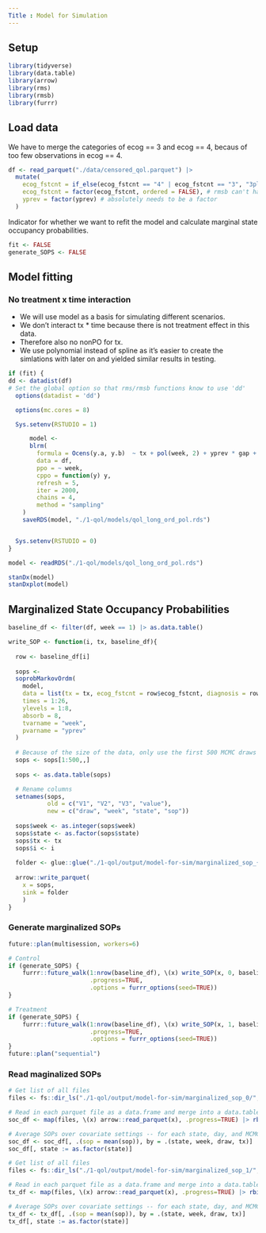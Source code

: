 ```yaml
---
Title : Model for Simulation
---
```


## Setup

```r
library(tidyverse)
library(data.table)
library(arrow)
library(rms)
library(rmsb)
library(furrr)
```

## Load data

We have to merge the categories of ecog == 3 and ecog == 4, becaus of too few observations in ecog == 4.
```r
df <- read_parquet("./data/censored_qol.parquet") |> 
  mutate(
    ecog_fstcnt = if_else(ecog_fstcnt == "4" | ecog_fstcnt == "3", "3plus", ecog_fstcnt), 
    ecog_fstcnt = factor(ecog_fstcnt, ordered = FALSE), # rmsb can't handle ordered factor for predictions later on
    yprev = factor(yprev) # absolutely needs to be a factor
  ) 
```

Indicator for whether we want to refit the model and calculate marginal state occupancy probabilities.
```r
fit <- FALSE
generate_SOPS <- FALSE
```

## Model fitting

### No treatment x time interaction
- We will use model as a basis for simulating different scenarios.
- We don't interact tx * time because there is not treatment effect in this data. 
- Therefore also no nonPO for tx.  
- We use polynomial instead of spline as it's easier to create the simlations with later on and yielded similar results in testing. 

```r
if (fit) {
dd <- datadist(df)
# Set the global option so that rms/rmsb functions know to use 'dd'
  options(datadist = 'dd')

  options(mc.cores = 8)

  Sys.setenv(RSTUDIO = 1)

      model <-
      blrm(
        formula = Ocens(y.a, y.b)  ~ tx + pol(week, 2) + yprev * gap + ecog_fstcnt + diagnosis + pat_age + gender + plan_fstcnt_coded,
        data = df,
        ppo = ~ week,
        cppo = function(y) y,
        refresh = 5,
        iter = 2000,
        chains = 4,
        method = "sampling"
    )
    saveRDS(model, "./1-qol/models/qol_long_ord_pol.rds")


  Sys.setenv(RSTUDIO = 0)
}

model <- readRDS("./1-qol/models/qol_long_ord_pol.rds")

stanDx(model)
stanDxplot(model)
```

## Marginalized State Occupancy Probabilities

```r
baseline_df <- filter(df, week == 1) |> as.data.table()
```

```r
write_SOP <- function(i, tx, baseline_df){
  
  row <- baseline_df[i]
  
  sops <-
  soprobMarkovOrdm(
    model,
    data = list(tx = tx, ecog_fstcnt = row$ecog_fstcnt, diagnosis = row$diagnosis, plan_fstcnt_coded = row$plan_fstcnt_coded, pat_age = row$pat_age, gender = row$gender, yprev=row$yprev, gap = 1),
    times = 1:26,
    ylevels = 1:8,
    absorb = 8,
    tvarname = "week",
    pvarname = "yprev"
  )
  
  # Because of the size of the data, only use the first 500 MCMC draws
  sops <- sops[1:500,,]
  
  sops <- as.data.table(sops)

  # Rename columns
  setnames(sops,
           old = c("V1", "V2", "V3", "value"),
           new = c("draw", "week", "state", "sop"))
  
  sops$week <- as.integer(sops$week)
  sops$state <- as.factor(sops$state)
  sops$tx <- tx
  sops$i <- i
  
  folder <- glue::glue("./1-qol/output/model-for-sim/marginalized_sop_{tx}/msop_{i}.parquet")
  
  arrow::write_parquet(
    x = sops,
    sink = folder
    )
}
```

### Generate marginalized SOPs

```r
future::plan(multisession, workers=6)

# Control
if (generate_SOPS) {
    furrr::future_walk(1:nrow(baseline_df), \(x) write_SOP(x, 0, baseline_df),
                       .progress=TRUE,
                       .options = furrr_options(seed=TRUE))
}
```

```r
# Treatment
if (generate_SOPS) {
    furrr::future_walk(1:nrow(baseline_df), \(x) write_SOP(x, 1, baseline_df),
                       .progress=TRUE,
                       .options = furrr_options(seed=TRUE))
}
future::plan("sequential")
```

### Read maginalized SOPs

```r
# Get list of all files
files <- fs::dir_ls("./1-qol/output/model-for-sim/marginalized_sop_0/", glob = "*.parquet")

# Read in each parquet file as a data.frame and merge into a data.table
soc_df <- map(files, \(x) arrow::read_parquet(x), .progress=TRUE) |> rbindlist()

# Average SOPs over covariate settings -- for each state, day, and MCMC draw
soc_df <- soc_df[, .(sop = mean(sop)), by = .(state, week, draw, tx)]
soc_df[, state := as.factor(state)]
```

```r
# Get list of all files
files <- fs::dir_ls("./1-qol/output/model-for-sim/marginalized_sop_1/", glob = "*.parquet")

# Read in each parquet file as a data.frame and merge into a data.table
tx_df <- map(files, \(x) arrow::read_parquet(x), .progress=TRUE) |> rbindlist()

# Average SOPs over covariate settings -- for each state, day, and MCMC draw
tx_df <- tx_df[, .(sop = mean(sop)), by = .(state, week, draw, tx)]
tx_df[, state := as.factor(state)]
```

